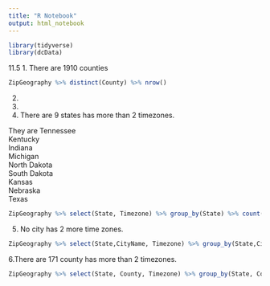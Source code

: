 ```yaml
---
title: "R Notebook"
output: html_notebook
---
```


```r
library(tidyverse)
library(dcData)
```

11.5
1. There are 1910 counties
```r
ZipGeography %>% distinct(County) %>% nrow()
```

2. 

3. 

4. There are 9 states has more than 2 timezones.

They are Tennessee			
Kentucky				
Indiana			
Michigan				
North Dakota				
South Dakota				
Kansas				
Nebraska				
Texas

```r
ZipGeography %>% select(State, Timezone) %>% group_by(State) %>% count(Timezone) %>% group_by(State) %>% summarise(total=n()) %>% arrange(desc(total)) %>% filter(total>2)
```

5. No city has 2 more time zones.
```r
ZipGeography %>% select(State,CityName, Timezone) %>% group_by(State,CityName) %>% count(Timezone) %>% group_by(State, CityName) %>% summarise(total=n()) %>% arrange(desc(total)) %>% filter(total!=1) %>% View()


```

6.There are 171 county has more than 2 timezones.
```r
ZipGeography %>% select(State, County, Timezone) %>% group_by(State, County) %>% count(Timezone) %>% group_by(State, County) %>% summarise(total=n()) %>% filter(total!=1) %>%View()
```


